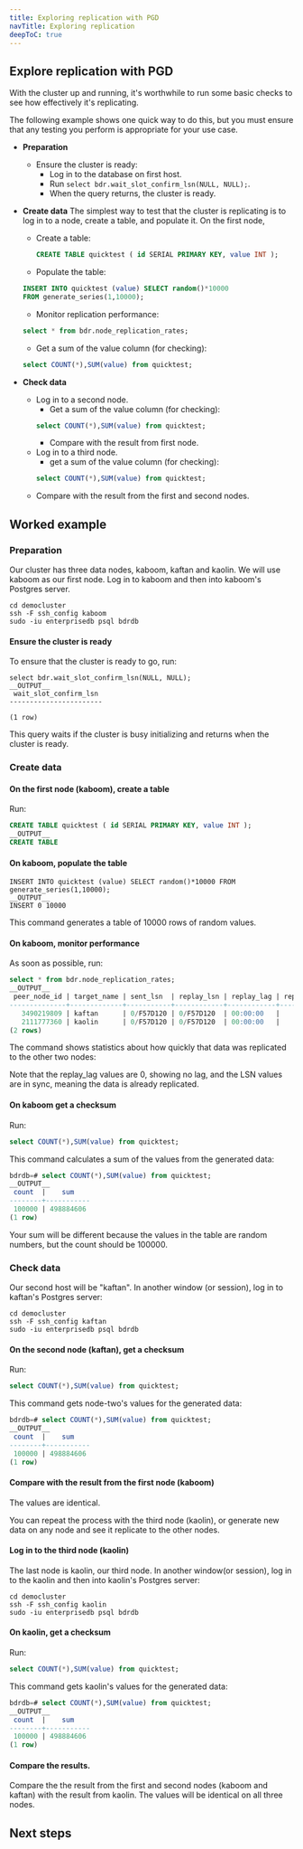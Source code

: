```yaml
---
title: Exploring replication with PGD
navTitle: Exploring replication
deepToC: true
---
```


## Explore replication with PGD

With the cluster up and running, it's worthwhile to run some basic checks to see how effectively it's replicating.

The following example shows one quick way to do this, but you must ensure that any testing you perform is appropriate for your use case.

* **Preparation**
  * Ensure the cluster is ready:  
    * Log in to the database on first host. 
    * Run `select bdr.wait_slot_confirm_lsn(NULL, NULL);`.  
    * When the query returns, the cluster is ready.  

* **Create data**
  The simplest way to test that the cluster is replicating is to log in to a node, create a table, and populate it. On the first node, 
    * Create a table:
      ```sql
      CREATE TABLE quicktest ( id SERIAL PRIMARY KEY, value INT ); 
      ```
    * Populate the table:
    ```sql
    INSERT INTO quicktest (value) SELECT random()*10000
    FROM generate_series(1,10000);
    ```
    * Monitor replication performance:
    ```sql
    select * from bdr.node_replication_rates;
    ```
    * Get a sum of the value column (for checking):
    ```sql
    select COUNT(*),SUM(value) from quicktest;
    ```

* **Check data**
   * Log in to a second node.
     * Get a sum of the value column (for checking):
      ```sql
      select COUNT(*),SUM(value) from quicktest;
      ```
     * Compare with the result from first node.
   * Log in to a third node. 
     * get a sum of the value column (for checking):
      ```sql
      select COUNT(*),SUM(value) from quicktest;
      ```
   * Compare with the result from the first and second nodes.

## Worked example

### Preparation

Our cluster has three data nodes, kaboom, kaftan and kaolin. We will use kaboom as our first node. Log in to kaboom and then into kaboom's Postgres server. 

```
cd democluster
ssh -F ssh_config kaboom
sudo -iu enterprisedb psql bdrdb
```

#### Ensure the cluster is ready

To ensure that the cluster is ready to go, run: 

```
select bdr.wait_slot_confirm_lsn(NULL, NULL);
__OUTPUT__
 wait_slot_confirm_lsn
-----------------------

(1 row)
```

This query waits if the cluster is busy initializing and returns when the cluster is ready.

### Create data

#### On the first node (kaboom), create a table

Run:

```sql
CREATE TABLE quicktest ( id SERIAL PRIMARY KEY, value INT ); 
__OUTPUT__
CREATE TABLE
```

#### On kaboom, populate the table

```
INSERT INTO quicktest (value) SELECT random()*10000 FROM generate_series(1,10000);
__OUTPUT__
INSERT 0 10000
```

This command generates a table of 10000 rows of random values. 

#### On kaboom, monitor performance

As soon as possible, run:

```sql
select * from bdr.node_replication_rates;
__OUTPUT__
 peer_node_id | target_name | sent_lsn  | replay_lsn | replay_lag | replay_lag_bytes | replay_lag_size | apply_rate | catchup_interval
--------------+-------------+-----------+------------+------------+------------------+-----------------+------------+------------------
   3490219809 | kaftan      | 0/F57D120 | 0/F57D120  | 00:00:00   |                0 | 0 bytes         |       9158 | 00:00:00
   2111777360 | kaolin      | 0/F57D120 | 0/F57D120  | 00:00:00   |                0 | 0 bytes         |       9293 | 00:00:00
(2 rows)
```

The command shows statistics about how quickly that data was replicated to the other two nodes:


Note that the replay_lag values are 0, showing no lag, and the LSN values are in sync, meaning the data is already replicated.

#### On kaboom get a checksum

Run:

```sql
select COUNT(*),SUM(value) from quicktest;
```

This command calculates a sum of the values from the generated data:

```sql
bdrdb=# select COUNT(*),SUM(value) from quicktest;
__OUTPUT__
 count  |    sum
--------+-----------
 100000 | 498884606
(1 row)
```

Your sum will be different because the values in the table are random numbers, but the count should be 100000.

### Check data

Our second host will be "kaftan". In another window (or session), log in to kaftan's Postgres server:

```
cd democluster
ssh -F ssh_config kaftan
sudo -iu enterprisedb psql bdrdb
```

#### On the second node (kaftan), get a checksum

Run:

```sql
select COUNT(*),SUM(value) from quicktest;
```

This command gets node-two's values for the generated data:

```sql
bdrdb=# select COUNT(*),SUM(value) from quicktest;
__OUTPUT__
 count  |    sum
--------+-----------
 100000 | 498884606
(1 row)
```

#### Compare with the result from the first node (kaboom)

The values are identical.

You can repeat the process with the third node (kaolin), or generate new data on any node and see it replicate to the other nodes.

#### Log in to the third node (kaolin)

The last node is kaolin, our third node. In another window(or session), log in to the kaolin and then into kaolin's Postgres server:

```
cd democluster
ssh -F ssh_config kaolin
sudo -iu enterprisedb psql bdrdb
```

#### On kaolin, get a checksum

Run:

```sql
select COUNT(*),SUM(value) from quicktest;
```

This command gets kaolin's values for the generated data:

```sql
bdrdb=# select COUNT(*),SUM(value) from quicktest;
__OUTPUT__
 count  |    sum
--------+-----------
 100000 | 498884606
(1 row)
```

#### Compare the results.

Compare the the result from the first and second nodes (kaboom and kaftan) with the result from kaolin. The values will be identical on all three nodes.

## Next steps

